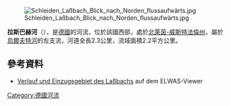 {{Onesource|time=2020-08-05T00:55:47+00:00}}
{{Coord|50.577009|N|6.473834|E|display=title}}
[[Image:Schleiden_Laßbach_Blick_nach_Norden_flussaufwärts.jpg|right]]

'''拉斯巴赫河'''（{{lang-de|Laßbach}}），是[[德國|德國]]的河流，位於該國西部，處於[[北萊茵-威斯特法倫州|北萊茵-威斯特法倫州]]，屬於[[烏爾夫特河|烏爾夫特河]]的左支流，河道全長2.3公里，流域面積2.2平方公里。

==參考資料==
* [https://www.elwasweb.nrw.de/elwas-web/map/index.jsf?layer=gsk3c_16;gsk3c_simple;gsk3c_17;gsk3c_18;gsk3c_19;gsk3c_20;verdichtete_einzugsgebiete_gsk3c;opentopo;nw_dvg_bld;nw_dvg_krs;nw_dvg_gem_gesamt;background4_1;fallback;&extent=316756.23711101717;5603515.662956687;322923.74983077875;5605818.328433778 Verlauf und Einzugsgebiet des Laßbachs] {{Wayback|url=https://www.elwasweb.nrw.de/elwas-web/map/index.jsf?layer=gsk3c_16;gsk3c_simple;gsk3c_17;gsk3c_18;gsk3c_19;gsk3c_20;verdichtete_einzugsgebiete_gsk3c;opentopo;nw_dvg_bld;nw_dvg_krs;nw_dvg_gem_gesamt;background4_1;fallback;&extent=316756.23711101717;5603515.662956687;322923.74983077875;5605818.328433778 |date=20190306174815 }} auf dem ELWAS-Viewer

{{Germany-geo-stub}}
[[Category:德國河流|Category:德國河流]]